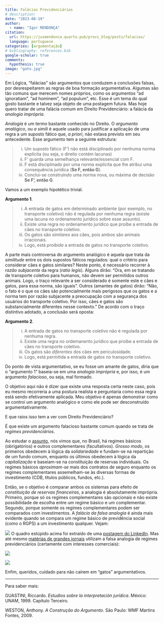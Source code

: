 ```yaml
---
title: Falácias Previdenciárias
# description: 
date: "2023-08-19"
author: 
  - name: "Igor MENDONÇA"
citation: 
  url: https://jusmendonca.quarto.pub/previ_blog/posts/falacias/
  language: portuguese
categories: [argumentação]
# bibliography: references.bib
google-scholar: true
comments:
  hypothesis: true
image: "gato.jpg"
---
```

Em Lógica, "falácias" são argumentos que conduzem a conclusões falsas, por desrespeitarem as regras de boa formação argumentativa. Algumas são tão comuns que merecem nomes próprios, como os argumentos "ad ignoratiam", "ad hominem", "ad populum", etc. Esse é um tema do qual gosto bastante e talvez seja objeto de uma postagem futura. Mas hoje quero tratar de uma falácia comum em Direito Previdenciário: a falácia da *analogia imprópria*.

*Analogia* é um termo bastante conhecido no Direito. O *argumento analógico*, ou *a simili*  é aquele usado para justificar a aplicação de uma regra a um suposto fático que, *a priori*, não estava previsto em seu antecedente. Esse argumento tem a seguinte estrutura:

> (i) Um suposto fático (F') não está disciplinado por nenhuma norma explícita (ou seja, o direito contém lacunas)
> (ii) F' guarda uma semelhança relevante/essencial com F.
> (iii) F está disciplinado por uma norma explícita que lhe atribui uma consequência jurídica (**Se F, então G**).
> (iii) Conclui-se construindo uma norma nova, ou máxima de decisão **Se F', então G**.

Vamos a um exemplo hipotético trivial.

**Argumento 1**.

> (i) A entrada de gatos em determinado ambiente (por exemplo, no transporte coletivo) não é regulada por nenhuma regra (existe uma lacuna no ordenamento jurídico sobre esse assunto).
> (ii) Existe uma regra no ordenamento jurídico que proíbe a entrada de cães no transporte coletivo.
> (iii) Os gatos são *similares* aos cães, pois ambos são animais irracionais.
> (iv) Logo, está *proibida* a entrada de gatos no transporte coletivo.

A parte mais controversa do argumento analógico é aquela que trata da *similitude* entre os dois supostos fáticos regulados: qual o critério para considerar cães e gatos similares? Neste ponto, é necessário recorrer à *razão subjacente* da regra (*ratio legis*). Alguns dirão: "Ora, em se tratando de transporte coletivo para humanos, não devem ser permitidos outros animais. Logo, o traço relevante a ser considerado é somente este e cães e gatos, para essa norma, são iguais". Outros (amantes de gatos) dirão: "Não, o fato é o que os cães são potencialmente mais perigosos que os gatos e a norma tem por razão subjacente a preocupação com a segurança dos usuários do transporte coletivo. Por isso, cães e gatos são substancialmente diferentes nesse contexto." De acordo com o traço distintivo adotado, a conclusão será oposta:

**Argumento 2**.

> (i) A entrada de gatos no transporte coletivo não é regulada por nenhuma regra.
> (ii) Existe uma regra no ordemanento jurídico que proíbe a entrada de cães no transporte coletivo.
> (iii) Os gatos são *diferentes* dos cães em periculosidade.
> (iv) Logo, está permitida a entrada de gatos no transporte coletivo.

Do ponto de vista argumentativo, se eu fosse um amante de gatos, diria que o "argumento 1" baseia-se em uma *analogia imprópria* e, por isso, é um argumento *falacioso*, ou seja, mal formado.

O objetivo aqui não é dizer que existe uma resposta certa neste caso, pois eu mesmo recorreria a uma postura realista e perguntaria como essa regra está sendo efetivamente aplicada. Meu objetivo é apenas demonstrar como se controi um argumento analógico e como ele pode ser desconstruído argumentativamente.

E que raios isso tem a ver com Direito Previdenciário?

É que existe um argumento falacioso bastante comum quando se trata de *regimes previdenciários*. 

Ao estudar o [assunto](https://jusmendonca.quarto.pub/previ_blog/posts/8-regimes/regimes.html), nós vimos que, no Brasil, há regimes básicos (obrigatórios) e outros complementares (facultativos). *Grosso modo*, os primeiros obedecem à lógica da *solidariedade* e fundam-se na repartição de um fundo comum, enquanto os últimos obedecem à lógica da *capitalização* e baseiam-se na constituição de reservas individuais. Os regimes básicos *aproximam-se* mais dos contratos de seguro enquanto os regimes complementares assemelham-se às diversas formas de investimento (CDB, títulos públicos, fundos, etc.).

Então, se o objetivo é comparar ambos os sistemas para efeito de *constituição de reservas financeiras*, a analogia é absolutamente imprópria. Primeiro, porque só os regimes complementares são opcionais e não existe possibilidade de escolha entre um regime básico e um complementar. Segundo, porque somente os regimes complementares podem ser comparados com investimentos. A *falácia da falsa analogia* é ainda mais evidente quando se compara um regime básico de previdência social (como o RGPS) a um investimento qualquer. Vejam:

![](1688477890613.jpg)
O quadro estúpido acima foi extraído de uma [postagem do LinkedIn](https://www.linkedin.com/posts/ilário-farias-5b152123_activity-7081989573743960064-Y9OJ/?trk=public_profile_like_view). Mas até mesmo [matérias de grandes jornais](https://einvestidor.estadao.com.br/educacao-financeira/quanto-investir-para-se-aposentar-teto-inss/?utm_source=estadao&utm_medium=home&utm_campaign=direto_estadao) utilizam a falsa analogia de regimes previdenciários (certamente com interesses comerciais):

![](manchete.jpg)

![](manchete2.jpg)

Enfim, queridos, cuidado para não caírem em "gatos" argumentativos.

____
Para saber mais:

GUASTINI, Riccardo. *Estudios sobre la interpretación jurídica*. México: UNAM, 1999. Capítulo Terceiro.

WESTON, Anthony. *A Construção do Argumento*. São Paulo: WMF Martins Fontes, 2009.
